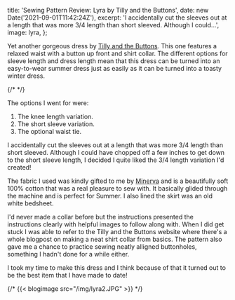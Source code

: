 
  title: 'Sewing Pattern Review: Lyra by Tilly and the Buttons',
  date: new Date('2021-09-01T11:42:24Z'),
  excerpt:
    'I accidentally cut the sleeves out at a length that was more 3/4 length than short sleeved. Although I could...',
  image: lyra,
};

Yet another gorgeous dress by [Tilly and the Buttons](https://www.instagram.com/tillybuttons). This one features a relaxed waist with a button up front and shirt collar. The different options for sleeve length and dress length mean that this dress can be turned into an easy-to-wear summer dress just as easily as it can be turned into a toasty winter dress.

{/* <!-- {{< rating 3 >}} --> */}

The options I went for were:

1. The knee length variation.
2. The short sleeve variation.
3. The optional waist tie.

I accidentally cut the sleeves out at a length that was more 3/4 length than short sleeved. Although I could have chopped off a few inches to get down to the short sleeve length, I decided I quite liked the 3/4 length variation I'd created!

The fabric I used was kindly gifted to me by [Minerva](https://minerva.com) and is a beautifully soft 100% cotton that was a real pleasure to sew with. It basically glided through the machine and is perfect for Summer. I also lined the skirt was an old white bedsheet.

I'd never made a collar before but the instructions presented the instructions clearly with helpful images to follow along with. When I did get stuck I was able to refer to the Tilly and the Buttons website where there's a whole blogpost on making a neat shirt collar from basics. The pattern also gave me a chance to practice sewing neatly alligned buttonholes, something I hadn't done for a while either.

I took my time to make this dress and I think because of that it turned out to be the best item that I have made to date!

{/* {{< blogimage src="/img/lyra2.JPG" >}} */}
